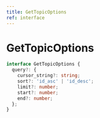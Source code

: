```yaml
---
title: GetTopicOptions
ref: interface
---
```


# GetTopicOptions

```ts
interface GetTopicOptions {
  query?: {
    cursor_string?: string;
    sort?: 'id_asc' | 'id_desc';
    limit?: number;
    start?: number;
    end?: number;
  };
}
```
